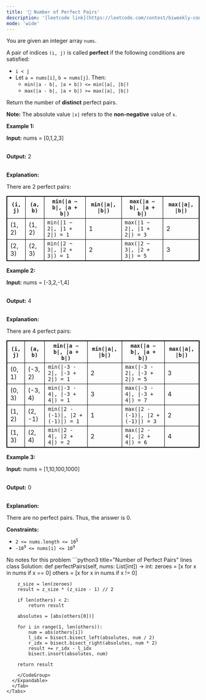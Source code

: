 ```yaml
---
title: '🧀 Number of Perfect Pairs'
description: '[leetcode link](https://leetcode.com/contest/biweekly-contest-163/problems/number-of-perfect-pairs/description/)'
mode: 'wide'
---
```

<Tabs>
  <Tab title="Question" icon="circle-question" iconType="regular">
    <Card>
      <p>You are given an integer array <code>nums</code>.</p>  <p>A pair of indices <code>(i, j)</code> is called <strong>perfect</strong> if the following conditions are satisfied:</p>  <ul>  <li><code>i &lt; j</code></li>  <li>Let <code>a = nums[i]</code>, <code>b = nums[j]</code>. Then:  <ul>   <li><code>min(|a - b|, |a + b|) &lt;= min(|a|, |b|)</code></li>   <li><code>max(|a - b|, |a + b|) &gt;= max(|a|, |b|)</code></li>  </ul>  </li> </ul>  <p>Return the number of <strong>distinct</strong> perfect pairs.</p>  <p><strong>Note:</strong> The absolute value <code>|x|</code> refers to the <strong>non-negative</strong> value of <code>x</code>.</p>   <p><strong class="example">Example 1:</strong></p>  <div class="example-block"> <p><strong>Input:</strong> <span class="example-io">nums = [0,1,2,3]</span></p>  <p><br/> <strong>Output:</strong> <span class="example-io">2</span></p>  <p><br/> <strong>Explanation:</strong></p>  <p>There are 2 perfect pairs:</p>  <table style="border: 1px solid black;">  <thead>   <tr>    <th style="border: 1px solid black;"><code>(i, j)</code></th>    <th style="border: 1px solid black;"><code>(a, b)</code></th>    <th style="border: 1px solid black;"><code>min(|a &minus; b|, |a + b|)</code></th>    <th style="border: 1px solid black;"><code>min(|a|, |b|)</code></th>    <th style="border: 1px solid black;"><code>max(|a &minus; b|, |a + b|)</code></th>    <th style="border: 1px solid black;"><code>max(|a|, |b|)</code></th>   </tr>  </thead>  <tbody>   <tr>    <td style="border: 1px solid black;">(1, 2)</td>    <td style="border: 1px solid black;">(1, 2)</td>    <td style="border: 1px solid black;"><code>min(|1 &minus; 2|, |1 + 2|) = 1</code></td>    <td style="border: 1px solid black;">1</td>    <td style="border: 1px solid black;"><code>max(|1 &minus; 2|, |1 + 2|) = 3</code></td>    <td style="border: 1px solid black;">2</td>   </tr>   <tr>    <td style="border: 1px solid black;">(2, 3)</td>    <td style="border: 1px solid black;">(2, 3)</td>    <td style="border: 1px solid black;"><code>min(|2 &minus; 3|, |2 + 3|) = 1</code></td>    <td style="border: 1px solid black;">2</td>    <td style="border: 1px solid black;"><code>max(|2 &minus; 3|, |2 + 3|) = 5</code></td>    <td style="border: 1px solid black;">3</td>   </tr>  </tbody> </table> </div>  <p><strong class="example">Example 2:</strong></p>  <div class="example-block"> <p><strong>Input:</strong> <span class="example-io">nums = [-3,2,-1,4]</span></p>  <p><br/> <strong>Output:</strong> <span class="example-io">4</span></p>  <p><br/> <strong>Explanation:</strong></p>  <p>There are 4 perfect pairs:</p>  <table style="border: 1px solid black;">  <thead>   <tr>    <th style="border: 1px solid black;"><code>(i, j)</code></th>    <th style="border: 1px solid black;"><code>(a, b)</code></th>    <th style="border: 1px solid black;"><code>min(|a &minus; b|, |a + b|)</code></th>    <th style="border: 1px solid black;"><code>min(|a|, |b|)</code></th>    <th style="border: 1px solid black;"><code>max(|a &minus; b|, |a + b|)</code></th>    <th style="border: 1px solid black;"><code>max(|a|, |b|)</code></th>   </tr>  </thead>  <tbody>   <tr>    <td style="border: 1px solid black;">(0, 1)</td>    <td style="border: 1px solid black;">(-3, 2)</td>    <td style="border: 1px solid black;"><code>min(|-3 - 2|, |-3 + 2|) = 1</code></td>    <td style="border: 1px solid black;">2</td>    <td style="border: 1px solid black;"><code>max(|-3 - 2|, |-3 + 2|) = 5</code></td>    <td style="border: 1px solid black;">3</td>   </tr>   <tr>    <td style="border: 1px solid black;">(0, 3)</td>    <td style="border: 1px solid black;">(-3, 4)</td>    <td style="border: 1px solid black;"><code>min(|-3 - 4|, |-3 + 4|) = 1</code></td>    <td style="border: 1px solid black;">3</td>    <td style="border: 1px solid black;"><code>max(|-3 - 4|, |-3 + 4|) = 7</code></td>    <td style="border: 1px solid black;">4</td>   </tr>   <tr>    <td style="border: 1px solid black;">(1, 2)</td>    <td style="border: 1px solid black;">(2, -1)</td>    <td style="border: 1px solid black;"><code>min(|2 - (-1)|, |2 + (-1)|) = 1</code></td>    <td style="border: 1px solid black;">1</td>    <td style="border: 1px solid black;"><code>max(|2 - (-1)|, |2 + (-1)|) = 3</code></td>    <td style="border: 1px solid black;">2</td>   </tr>   <tr>    <td style="border: 1px solid black;">(1, 3)</td>    <td style="border: 1px solid black;">(2, 4)</td>    <td style="border: 1px solid black;"><code>min(|2 - 4|, |2 + 4|) = 2</code></td>    <td style="border: 1px solid black;">2</td>    <td style="border: 1px solid black;"><code>max(|2 - 4|, |2 + 4|) = 6</code></td>    <td style="border: 1px solid black;">4</td>   </tr>  </tbody> </table> </div>  <p><strong class="example">Example 3:</strong></p>  <div class="example-block"> <p><strong>Input:</strong> <span class="example-io">nums = [1,10,100,1000]</span></p>  <p><br/> <strong>Output:</strong> <span class="example-io">0</span></p>  <p><br/> <strong>Explanation:</strong></p>  <p>There are no perfect pairs. Thus, the answer is 0.</p> </div>   <p><strong>Constraints:</strong></p>  <ul>  <li><code>2 &lt;= nums.length &lt;= 10<sup>5</sup></code></li>  <li><code>-10<sup>9</sup> &lt;= nums[i] &lt;= 10<sup>9</sup></code></li> </ul> 
    </Card>
  </Tab>
  <Tab title="Solution" icon="lightbulb" iconType="regular" >
    <Card>
      No notes for this problem
    </Card>
  <Expandable title="code">
    <CodeGroup dropdown>
```python3 title="Number of Perfect Pairs" lines
class Solution:
    def perfectPairs(self, nums: List[int]) -> int:
        zeroes = [x for x in nums if x == 0]
        others = [x for x in nums if x != 0]
        
        z_size = len(zeroes)
        result = z_size * (z_size - 1) // 2
        
        if len(others) < 2:
            return result
        
        absolutes = [abs(others[0])]
        
        for i in range(1, len(others)):
            num = abs(others[i])
            l_idx = bisect.bisect_left(absolutes, num / 2)
            r_idx = bisect.bisect_right(absolutes, num * 2)
            result += r_idx - l_idx
            bisect.insort(absolutes, num)
        
        return result
```
    </CodeGroup>
  </Expandable>
  </Tab>
</Tabs>